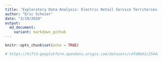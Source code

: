 ```yaml
---
title: 'Exploratory Data Analysis: Electric Retail Service Territories'
author: "Eric Scheier"
date: "3/19/2020"
output:
  md_document:
    variant: markdown_github
---
```


```r
knitr::opts_chunk$set(echo = TRUE)
```

```r
# https://hifld-geoplatform.opendata.arcgis.com/datasets/c4fd0b01c2544a2f83440dab292f0980_0
```

